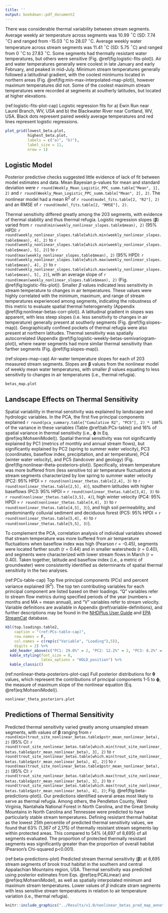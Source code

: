 ---
title: ''
output: bookdown::pdf_document2
---

There was considerable thermal variability between stream segments. Average weekly air temperature across segments was 10.99 $^\circ$C (SD: 7.74 $^\circ$C) and ranged from -15.03 $^\circ$C to 28.07 $^\circ$C. Average weekly water temperature across stream segments was 11.41 $^\circ$C (SD: 5.75 $^\circ$C) and ranged from 0 $^\circ$C to 27.83 $^\circ$C. Some segments had thermally resistant water temperatures, but others were sensitive (Fig. \@ref(fig:logistic-fits-plot)). Air and water temperatures generally were coolest in late January and early February, and peaked in mid-July. Minimum stream temperatures generally followed a latitudinal gradient, with the coolest minimums located in northern areas (Fig. \@ref(fig:min-max-interpolated-map-plot)), however maximum temperatures did not. Some of the coolest maximum stream temperatures were recorded at segments at southerly latitudes, but located at higher elevations.

(ref:logistic-fits-plot-cap) Logistic regression fits for a) Ewin Run near Laurel Branch, WV, USA and b) the Blackwater River near Cortland, WV, USA. Black dots represent paired weekly average temperatures and red lines represent logistic regressions.

```{r logistic-fits-plot, fig.cap="(ref:logistic-fits-plot-cap)", fig.height=3, fig.width=6, warning=F}
plot_grid(lowest_beta.plot,
          highest_beta.plot,
          labels = c("a)", "b)"),
          label_size = 11,
          nrow = 1)
```

## Logistic Model
Posterior predictive checks suggested little evidence of lack of fit between model estimates and data. Mean Bayesian p-values for mean and standard deviation were `r round(Weekly_Mean_Logistic_PPC_summ.table["Mean", 1], 2)` and `r round(Weekly_Mean_Logistic_PPC_summ.table["Mean", 2], 2)`. The nonlinear model had a mean R$^2$ of `r round(model_fits.table[2, "R2"], 2)` and an RMSE of `r round(model_fits.table[2, "RMSE"], 2)`. 

Thermal sensitivity differed greatly among the 203 segments, with evidence of thermal stability and thus thermal refugia. Logistic regression slopes ($\bm{\beta}$) varied from `r round(min(weekly_nonlinear_slopes.table$mean), 2)` (95% HPDI: `r round(weekly_nonlinear_slopes.table[which.min(weekly_nonlinear_slopes.table$mean), 4], 2)` to `r round(weekly_nonlinear_slopes.table[which.min(weekly_nonlinear_slopes.table$mean), 5], 2)`) to `r round(max(weekly_nonlinear_slopes.table$mean), 2)` (95% HPDI: `r round(weekly_nonlinear_slopes.table[which.max(weekly_nonlinear_slopes.table$mean), 4], 2)` to `r round(weekly_nonlinear_slopes.table[which.max(weekly_nonlinear_slopes.table$mean), 5], 2)`), with an average slope of `r round(mean(weekly_nonlinear_slopes.table$mean), 2)` (Fig. \@ref(fig:logistic-fits-plot)). Smaller $\beta$ values indicated less sensitivity in stream temperature to changes in air temperatures. These values were highly correlated with the minimum, maximum, and range of stream temperatures experienced among segments, indicating the robustness of this metric to evaluate spatial thermal heterogeneity (Appendix \@ref(fig:nonlinear-betas-corr-plot)). A latitudinal gradient in slopes was apparent, with less steep slopes (i.e. less sensitivity to changes in air temperature) generally present at southerly segments (Fig. \@ref(fig:slopes-map)). Geographically confined pockets of thermal refugia were also present at northern latitudes. Thermal sensitivity was spatially autocorrelated (Appendix \@ref(fig:logistic-weekly-betas-semivariogram-plot)), where nearer segments had more similar thermal sensitivity than farther segments (Fig. \@ref(fig:slopes-map)).

(ref:slopes-map-cap) Air-water temperature slopes for each of 203 measured stream segments. Slopes are $\bm{\beta}$ values from the nonlinear model of weekly mean water temperatures, with smaller $\beta$ values equating to less sensitivity to changes in air temperatures (i.e., thermal refugia). 

```{r slopes-map, fig.cap="(ref:slopes-map-cap)"}
betas_map.plot
```

## Landscape Effects on Thermal Sensitivity
Spatial variability in thermal sensitivity was explained by landscape and hydrologic variables. In the PCA, the first five principal components explained `r round(pca_summary.table["Cumulative R2", "PC5"], 2) * 100`% of the variance in these variables (Table \@ref(tab:PCs-table)) and 16% of spatial variance in thermal sensitivity (i.e., $\bm{\phi}$ in Eq. \@ref(eq:MohseniModel)). Spatial thermal sensitivity was not significantly explained by PC1 (metrics of monthly and annual stream flows), but significantly explained by PC2 (spring to summer water velocity), PC3 (coordinates, baseflow index, precipitation, and air temperature), PC4 (winter water velocity), and PC5 (landcover and geology) (Fig. \@ref(fig:nonlinear-theta-posteriors-plot)). Specifically, stream temperature was more buffered from (less sensitive to) air temperature fluctuations at stream segments characterized by low spring to summer water velocity (PC2: 95% HPDI = `r round(nonlinear_thetas.table[2,4], 3)` to `r round(nonlinear_thetas.table[2,5], 4)`), southern latitudes with higher baseflows (PC3: 95% HPDI = `r round(nonlinear_thetas.table[3,4], 3)` to `r round(nonlinear_thetas.table[3,5], 4)`), high winter velocity (PC4: 95% HPDI = `r round(nonlinear_thetas.table[4,4], 3)` to `r round(nonlinear_thetas.table[4,5], 3)`), and high soil permeability, and predominantly colluvial sediment and deciduous forest (PC5: 95% HPDI = `r round(nonlinear_thetas.table[5,4], 4)` to `r round(nonlinear_thetas.table[5,5], 3)`).

To complement the PCA, correlation analysis of individual variables showed that stream temperature was more buffered from air temperature fluctuations when baseflow index was high (Pearson r = -0.45), segments were located farther south (r = 0.44) and in smaller watersheds (r = 0.40), and segments were characterized with lower stream flows in March (r = 0.40). Taken together, latitude and baseflow index (i.e., a metric of groundwater) were consistently identified as determinants of spatial thermal sensitivity in the two analyses.

(ref:PCs-table-cap) Top five principal components (PCs) and percent variance explained (R$^2$). The top ten contributing variables for each principal component are listed based on their loadings. "Q" variables refer to stream flow metrics during specified periods of the year (numbers = months and MA = mean annual), and "V" variables refer to stream velocity. Variable definitions are available in Appendix \@ref(variable-definitions), and further descriptions may be found in the [NHDPlus User Guide](https://pubs.er.usgs.gov/publication/ofr20191096) and [EPA StreamCat](https://www.epa.gov/national-aquatic-resource-surveys/streamcat-metrics-and-definitions) database.

\spacing{1}

```{r PCs-table}
kbl(top.loadings.table2,
    caption = "(ref:PCs-table-cap)",
    row.names = F,
    col.names = c(rep(c("Variable", "Loading"),5)),
    digits = 2) %>% 
  add_header_above(c("PC1: 29.0%" = 2, "PC2: 12.2%" = 2, "PC3: 8.2%" = 2, "PC4: 7.7%" = 2, "PC5: 3.2%" = 2)) %>% 
  kable_styling(font_size = 8,
                latex_options = "HOLD_position") %>%
  kable_classic()
```
\spacing{1.5}

(ref:nonlinear-theta-posteriors-plot-cap) Full posterior distributions for $\bm{\theta}$ values, which represent the contributions of principal components 1-5 to $\bm{\phi}$, the measure of maximum slope of the nonlinear equation (Eq. \@ref(eq:MohseniModel)).

```{r nonlinear-theta-posteriors-plot, fig.cap="(ref:nonlinear-theta-posteriors-plot-cap)"}
nonlinear_theta_posteriors.plot
```

## Predictions of Thermal Sensitivity
Predicted thermal sensitivity varied greatly among unsampled stream segments, with values of $\bm{\beta}$ ranging from `r round(min(trout_site_nonlinear_betas.table$pstr_mean_nonlinear_beta), 2)` (95% CI: `r round(trout_site_nonlinear_betas.table[which.min(trout_site_nonlinear_betas.table$pstr_mean_nonlinear_beta), 3], 2)` to `r round(trout_site_nonlinear_betas.table[which.min(trout_site_nonlinear_betas.table$pstr_mean_nonlinear_beta), 4], 2)`) to `r round(max(trout_site_nonlinear_betas.table$pstr_mean_nonlinear_beta), 2)` (95% CI: `r round(trout_site_nonlinear_betas.table[which.max(trout_site_nonlinear_betas.table$pstr_mean_nonlinear_beta), 3], 2)` to `r round(trout_site_nonlinear_betas.table[which.max(trout_site_nonlinear_betas.table$pstr_mean_nonlinear_beta), 4], 2)`; Fig. \@ref(fig:beta-predictions-plot)). Our predictions identified several areas most likely to serve as thermal refugia. Among others, the Pendleton County, West Virginia, Nantahala National Forest in North Carolina, and the Great Smoky Mountains in North Carolina and Tennessee were predicted to have particularly stable stream temperatures. Defining resistant thermal habitat as the lowest 25th percentile of predicted thermal sensitivity values, we found that 63% (1,367 of 2,175) of thermally resistant stream segments lay within protected areas. This compared to 54% (4,697 of 8,695) of all segments evaluated. The proportion of protected thermally resistant segments was significantly greater than the proportion of overall habitat (Pearson's Chi-squared p<0.001).

(ref:beta-predictions-plot) Predicted stream thermal sensitivity ($\bm{\beta}$) at 8,695 stream segments of brook trout habitat in the southern and central Appalachian Mountains region, USA. Thermal sensitivity was predicted using posterior estimates from Eqs. \@ref(eq:PCALinear) and \@ref(eq:MohseniModel), as well as spatially interpolated minimum and maximum stream temperatures. Lower values of $\beta$ indicate stram segments with less sensitive stream temperatures in relation to air temperature variation (i.e., thermal refugia).

```{r beta-predictions-plot, fig.cap="(ref:beta-predictions-plot)", fig.align = "center", out.width = "100%"}
knitr::include_graphics("../Results/v1.0/nonlinear_betas_pred_map_annotated.jpeg")
```